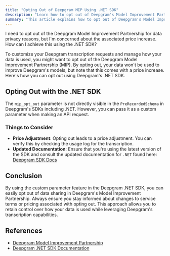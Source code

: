 ```yaml
---
title: "Opting Out of Deepgram MIP Using .NET SDK"
description: "Learn how to opt out of Deepgram's Model Improvement Partnership using the .NET SDK."
summary: "This article explains how to opt out of Deepgram's Model Improvement Partnership (MIP) when using the .NET SDK. It covers the necessary steps, potential price implications, and provides guidance on using custom parameters with the SDK."
---
```


<CommunityQuestion>I need to opt out of the Deepgram Model Improvement Partnership for data privacy reasons, but I'm concerned about the associated price increase. How can I achieve this using the .NET SDK?</CommunityQuestion>

To customize your Deepgram transcription requests and manage how your data is used, you might want to opt out of the Deepgram Model Improvement Partnership (MIP). By opting out, your data won't be used to improve Deepgram's models, but note that this comes with a price increase. Here's how you can opt out using Deepgram's .NET SDK.

## Opting Out with the .NET SDK

The `mip_opt_out` parameter is not directly visible in the `PreRecordedSchema` in Deepgram's SDKs including .NET. However, you can pass it as a custom parameter when making an API request.

### Things to Consider

- **Price Adjustment**: Opting out leads to a price adjustment. You can verify this by checking the usage log for the transcription. 
- **Updated Documentation**: Ensure that you're using the latest version of the SDK and consult the updated documentation for `.NET` found here: [Deepgram SDK Docs](https://developers.deepgram.com/docs/using-custom-parameters-sdks#net-sdk)

## Conclusion
By using the custom parameter feature in the Deepgram .NET SDK, you can easily opt out of data sharing in Deepgram's Model Improvement Partnership. Always ensure you stay informed about changes to service terms or pricing associated with opting out. This approach allows you to retain control over how your data is used while leveraging Deepgram's transcription capabilities.

## References
- [Deepgram Model Improvement Partnership](https://developers.deepgram.com/docs/the-deepgram-model-improvement-partnership-program) 
- [Deepgram .NET SDK Documentation](https://developers.deepgram.com/docs/using-custom-parameters-sdks#net-sdk)